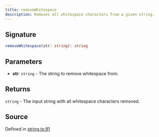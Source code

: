 ```yaml
---
title: removeWhitespace
description: Removes all whitespace characters from a given string.
---
```


## Signature

```typescript path=null start=null
removeWhitespace(str: string): string
```

## Parameters

- **str**: `string` - The string to remove whitespace from.

## Returns

`string` - The input string with all whitespace characters removed.

## Source

Defined in [string.ts:91](https://github.com/koji/ichigyou/blob/main/src/string.ts#L91)
